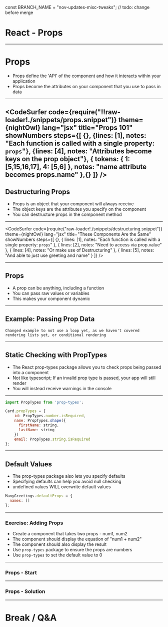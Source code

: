 const BRANCH_NAME = "nov-updates-misc-tweaks"; // todo: change before merge


# React - Props

---

# Props

- Props define the 'API' of the component and how it interacts within your application
- Props become the attributes on your component that you use to pass in data

---

<CodeSurfer
  code={require("!!raw-loader!./snippets/props.snippet")}
  theme={nightOwl}
  lang="jsx"
  title="Props 101"
  showNumbers
  steps={[
    {},
    {lines: [1], notes: "Each function is called with a single property: `props`"},
    {lines: [4], notes: "Attributes become keys on the prop object"},
     {
      tokens: {
        1: [5,15,16,17],
        4: [5,6]
      },
      notes: "name attribute becomes props.name"
    },{}
  ]}
/>
---

## Destructuring Props

- Props is an object that your component will always receive
- The object keys are the attributes you specify on the component
- You can destructure props in the component method

---

<CodeSurfer
  code={require("raw-loader!./snippets/destructuring.snippet")}
  theme={nightOwl}
  lang="jsx"
  title="These Components Are the Same"
  showNumbers
  steps={[
    {},
    {
      lines: [1],
      notes: "Each function is called with a single property: `props`"
    },
    { lines: [2], notes: "Need to access via prop.value" },
    { lines: [4], notes: "Or make use of Destructuring" },
    { lines: [5], notes: "And able to just use greeting and name" }
  ]}
/>

---

## Props

- A prop can be anything, including a function
- You can pass raw values or variables
- This makes your component dynamic

---


## Example: Passing Prop Data

<CodeSandbox src="https://codesandbox.io/embed/3kv214881q?fontsize=14&hidenavigation=1" />

```notes
Changed example to not use a loop yet, as we haven't covered
rendering lists yet, or conditional rendering
```

---

## Static Checking with PropTypes

- The React prop-types package allows you to check props being passed into a component
- Not like typescript; If an invalid prop type is passed, your app will still render
- You will instead receive warnings in the console

---


```javascript
import PropTypes from 'prop-types';

Card.propTypes = {
    id: PropTypes.number.isRequired,
    name: PropTypes.shape({
      firstName: string,
      lastName: string
    })
    email: PropTypes.string.isRequired
};
```

---

## Default Values

- The prop-types package also lets you specify defaults
- Specifying defaults can help you avoid null checking
- undefined values WILL overwrite default values

```javascript
ManyGreetings.defaultProps = {
  names: []
};
```

---

### Exercise: Adding Props

- Create a component that takes two props - num1, num2
- The component should display the equation of "num1 + num2"
- The component should also display the result
- Use `prop-types` package to ensure the props are numbers
- Use `prop-types` to set the default value to 0

---


### Props - Start

<CodeSandbox src="https://codesandbox.io/embed/9lnz3x7o1p?autoresize=1&fontsize=14&hidenavigation=1" />

---


### Props - Solution

<CodeSandbox src="https://codesandbox.io/embed/4qz761yz49?fontsize=14" />

---

# Break / Q&A
